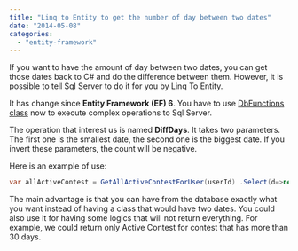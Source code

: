 ```yaml
---
title: "Linq to Entity to get the number of day between two dates"
date: "2014-05-08"
categories: 
  - "entity-framework"
---
```


If you want to have the amount of day between two dates, you can get those dates back to C\# and do the difference between them. However, it is possible to tell Sql Server to do it for you by Linq To Entity.

It has change since **Entity Framework (EF) 6**. You have to use [DbFunctions class](http://msdn.microsoft.com/en-us/library/system.data.entity.dbfunctions_methods(v=vs.113).aspx) now to execute complex operations to Sql Server.

The operation that interest us is named **DiffDays**. It takes two parameters. The first one is the smallest date, the second one is the biggest date. If you invert these parameters, the count will be negative.

Here is an example of use:

```csharp
var allActiveContest = GetAllActiveContestForUser(userId) .Select(d=>new ContestWithSmallStatistics(){ Id=d.Id, Name=d.Name, NumberOfDaysRemainingBeforeEndDate = DbFunctions.DiffDays(d.RegistrationRules.StartingTime,d.RegistrationRules.EndingTime).Value, NumberOfUsersRegistered = d.Contester.Count }); 
```

The main advantage is that you can have from the database exactly what you want instead of having a class that would have two dates. You could also use it for having some logics that will not return everything. For example, we could return only Active Contest for contest that has more than 30 days.
